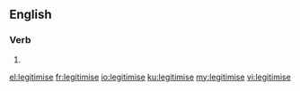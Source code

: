 ==English==

===Verb===
{{en-verb|legitimis}}

# {{standard spelling of|from=non-Oxford British spelling|legitimize|lang=en}}

[[el:legitimise]]
[[fr:legitimise]]
[[io:legitimise]]
[[ku:legitimise]]
[[my:legitimise]]
[[vi:legitimise]]